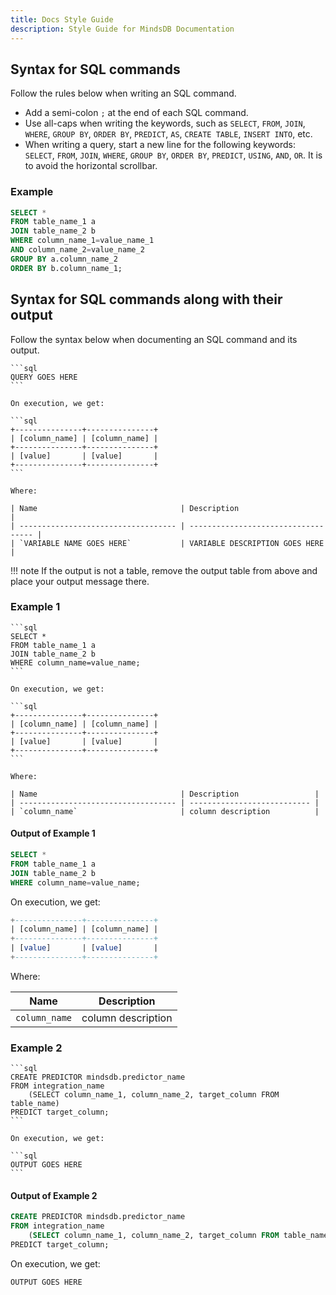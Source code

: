 ```yaml
---
title: Docs Style Guide
description: Style Guide for MindsDB Documentation
---
```


## Syntax for SQL commands

Follow the rules below when writing an SQL command.

- Add a semi-colon `;` at the end of each SQL command.
- Use all-caps when writing the keywords, such as `SELECT`, `FROM`, `JOIN`,
  `WHERE`, `GROUP BY`, `ORDER BY`, `PREDICT`, `AS`, `CREATE TABLE`,
  `INSERT INTO`, etc.
- When writing a query, start a new line for the following keywords: `SELECT`,
  `FROM`, `JOIN`, `WHERE`, `GROUP BY`, `ORDER BY`, `PREDICT`, `USING`, `AND`,
  `OR`. It is to avoid the horizontal scrollbar.

### Example

```sql
SELECT *
FROM table_name_1 a
JOIN table_name_2 b
WHERE column_name_1=value_name_1
AND column_name_2=value_name_2
GROUP BY a.column_name_2
ORDER BY b.column_name_1;
```

## Syntax for SQL commands along with their output

Follow the syntax below when documenting an SQL command and its output.

    ```sql
    QUERY GOES HERE
    ```

    On execution, we get:

    ```sql
    +---------------+---------------+
    | [column_name] | [column_name] |
    +---------------+---------------+
    | [value]       | [value]       |
    +---------------+---------------+
    ```

    Where:

    | Name                                | Description                         |
    | ----------------------------------- | ----------------------------------- |
    | `VARIABLE NAME GOES HERE`           | VARIABLE DESCRIPTION GOES HERE      |

!!! note If the output is not a table, remove the output table from above and
place your output message there.

### Example 1

    ```sql
    SELECT *
    FROM table_name_1 a
    JOIN table_name_2 b
    WHERE column_name=value_name;
    ```

    On execution, we get:

    ```sql
    +---------------+---------------+
    | [column_name] | [column_name] |
    +---------------+---------------+
    | [value]       | [value]       |
    +---------------+---------------+
    ```

    Where:

    | Name                                | Description                 |
    | ----------------------------------- | --------------------------- |
    | `column_name`                       | column description          |

#### Output of Example 1

```sql
SELECT *
FROM table_name_1 a
JOIN table_name_2 b
WHERE column_name=value_name;
```

On execution, we get:

```sql
+---------------+---------------+
| [column_name] | [column_name] |
+---------------+---------------+
| [value]       | [value]       |
+---------------+---------------+
```

Where:

| Name          | Description        |
| ------------- | ------------------ |
| `column_name` | column description |

### Example 2

    ```sql
    CREATE PREDICTOR mindsdb.predictor_name
    FROM integration_name
        (SELECT column_name_1, column_name_2, target_column FROM table_name)
    PREDICT target_column;
    ```

    On execution, we get:

    ```sql
    OUTPUT GOES HERE
    ```

#### Output of Example 2

```sql
CREATE PREDICTOR mindsdb.predictor_name
FROM integration_name
    (SELECT column_name_1, column_name_2, target_column FROM table_name)
PREDICT target_column;
```

On execution, we get:

```sql
OUTPUT GOES HERE
```
